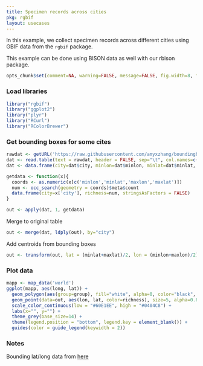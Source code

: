 ```yaml
---
title: Specimen records across cities
pkg: rgbif
layout: usecases
---
```


In this example, we collect specimen records across different cities using GBIF data from the `rgbif` package.

This example can be done using BISON data as well with our rbison package.

```r
opts_chunk$set(comment=NA, warning=FALSE, message=FALSE, fig.width=8, fig.height=6, fig.path="../../assets/usecases-images/")
```

### Load libraries

```r
library("rgbif")
library("ggplot2")
library("plyr")
library("RCurl")
library("RColorBrewer")
```

### Get bounding boxes for some cites

```r
rawdat <- getURL('https://raw.githubusercontent.com/amyxzhang/boundingbox-cities/master/boundbox.txt')
dat <- read.table(text = rawdat, header = FALSE, sep="\t", col.names=c("city","minlat","maxlon","maxlat","minlon"))
dat <- data.frame(city=dat$city, minlon=dat$minlon, minlat=dat$minlat, maxlon=dat$maxlon, maxlat=dat$maxlat)
```

```r
getdata <- function(x){
  coords <- as.numeric(x[c('minlon','minlat','maxlon','maxlat')])
  num <- occ_search(geometry = coords)$meta$count
  data.frame(city=x['city'], richness=num, stringsAsFactors = FALSE)
}
```

```r
out <- apply(dat, 1, getdata)
```

Merge to original table

```r
out <- merge(dat, ldply(out), by="city")
```

Add centroids from bounding boxes

```r
out <- transform(out, lat = (minlat+maxlat)/2, lon = (minlon+maxlon)/2)
```

### Plot data

```r
mapp <- map_data('world')
ggplot(mapp, aes(long, lat)) +
  geom_polygon(aes(group=group), fill="white", alpha=0, color="black", size=0.4) +
  geom_point(data=out, aes(lon, lat, color=richness), size=5, alpha=0.8) +
  scale_color_continuous(low = "#60E1EE", high = "#0404C8") +
  labs(x="", y="") +
  theme_grey(base_size=14) +
  theme(legend.position = "bottom", legend.key = element_blank()) +
  guides(color = guide_legend(keywidth = 2))
```

### Notes

Bounding lat/long data from [here](https://raw.github.com/amyxzhang/boundingbox-cities/master/boundbox.txt)